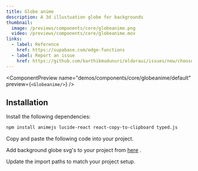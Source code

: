 ```yaml
---
title: Globe anime
description: A 3d illustuation globe for backgrounds
thumbnail:
  image: /previews/components/core/globeanime.png
  video: /previews/components/core/globeanime.mov
links:
  - label: Reference
    href: https://supabase.com/edge-functions
  - label: Report an issue
    href: https://github.com/karthikmudunuri/eldoraui/issues/new/choose
---
```


<ComponentPreview
  name="demos/components/core/globeanime/default"
  preview={`<Globeanime/>`}
/>

## Installation

<Steps>
  <Step>Install the following dependencies:</Step>

```bash
npm install animejs lucide-react react-copy-to-clipboard typed.js
```

  <Step>Copy and paste the following code into your project.</Step>
  <ComponentSource name="components/core/default/globeanime" />

  <Step>Add background globe svg's to your project from [here](https://github.com/karthikmudunuri/eldoraui/tree/main/public/usage)
.</Step>
  
  
  <Step>Update the import paths to match your project setup.</Step>

</Steps>
